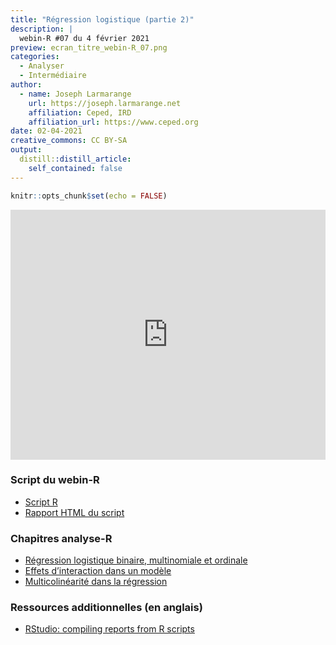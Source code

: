 ```yaml
---
title: "Régression logistique (partie 2)"
description: |
  webin-R #07 du 4 février 2021
preview: ecran_titre_webin-R_07.png
categories:
  - Analyser
  - Intermédiaire
author:
  - name: Joseph Larmarange
    url: https://joseph.larmarange.net
    affiliation: Ceped, IRD
    affiliation_url: https://www.ceped.org
date: 02-04-2021
creative_commons: CC BY-SA
output:
  distill::distill_article:
    self_contained: false
---
```




```r
knitr::opts_chunk$set(echo = FALSE)
```



<iframe width="100%" height="400" src="https://www.youtube.com/embed/BUo9i7XTLYQ" frameborder="0" allow="accelerometer; autoplay; clipboard-write; encrypted-media; gyroscope; picture-in-picture" allowfullscreen></iframe>


### Script du webin-R

- [Script R](https://raw.githubusercontent.com/larmarange/webin-R/main/_posts/2021-02-04-regression-logistique-partie-2/analyse_pratique_sport.R)
- [Rapport HTML du script](analyse_pratique_sport.html)

### Chapitres analyse-R

- [Régression logistique binaire, multinomiale et ordinale](https://larmarange.github.io/analyse-R/regression-logistique.html)
- [Effets d'interaction dans un modèle](https://larmarange.github.io/analyse-R/effets-d-interaction.html)
- [Multicolinéarité dans la régression](https://larmarange.github.io/analyse-R/multicolinearite.html)

### Ressources additionnelles (en anglais)

- [RStudio: compiling reports from R scripts](https://rmarkdown.rstudio.com/articles_report_from_r_script.html)
